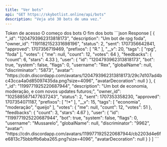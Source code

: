 ```yaml
---
title: "Ver bots"
api: "GET https://skybotlist.online/api/bots"
description: "Veja até 30 bots de uma vez."
---
```


<ParamField header="Authorization" type="string">
Token de acesso
</ParamField>
<ParamField type="integer" query="min">
  O começo dos bots
</ParamField>
<ParamField type="integer" query="max">
  O fim dos bots
</ParamField>

<ResponseExample>
```json Response
[
	{
		"_id": "1204793962313818173",
		"description": "Um bot de rpg foda",
		"owner_id": "1191182152331698196",
		"status": 2,
		"sent": 1707356642841,
		"approved": 1707356719469,
		"prefixos": [
			"R."
		],
		"__v": 20,
		"tags": [
			"rpg",
			"foda"
		],
		"votes": {
			"me": null,
			"count": 12,
			"votes": 64
		},
		"feedbacks": {
			"count": 6,
			"stars": 4.33
		},
		"user": {
			"id": "1204793962313818173",
			"bot": true,
			"system": false,
			"flags": 0,
			"username": "Rex",
			"globalName": null,
			"discriminator": "5873",
			"avatar": "https://cdn.discordapp.com/avatars/1204793962313818173/29c7d107ad4bc43cca4a0d85097435da.png?size=4096",
			"avatarDecoration": null
		}
	},
	{
		"_id": "1199771925220687944",
		"description": "Um bot de economia, moderação, e com novos updates futuros;",
		"owner_id": "1025885871477637243",
		"status": 2,
		"sent": 1707353358230,
		"approved": 1707354071187,
		"prefixos": [
			"!*"
		],
		"__v": 15,
		"tags": [
			"economia",
			"moderação",
			"queijo"
		],
		"votes": {
			"me": null,
			"count": 12,
			"votes": 51
		},
		"feedbacks": {
			"count": 3,
			"stars": 4.67
		},
		"user": {
			"id": "1199771925220687944",
			"bot": true,
			"system": false,
			"flags": 0,
			"username": "Mussarelo",
			"globalName": null,
			"discriminator": "9962",
			"avatar": "https://cdn.discordapp.com/avatars/1199771925220687944/cb2203d4e6fe6813c75bbbffb6aba265.png?size=4096",
			"avatarDecoration": null
		}
	}
]
```
</ResponseExample>